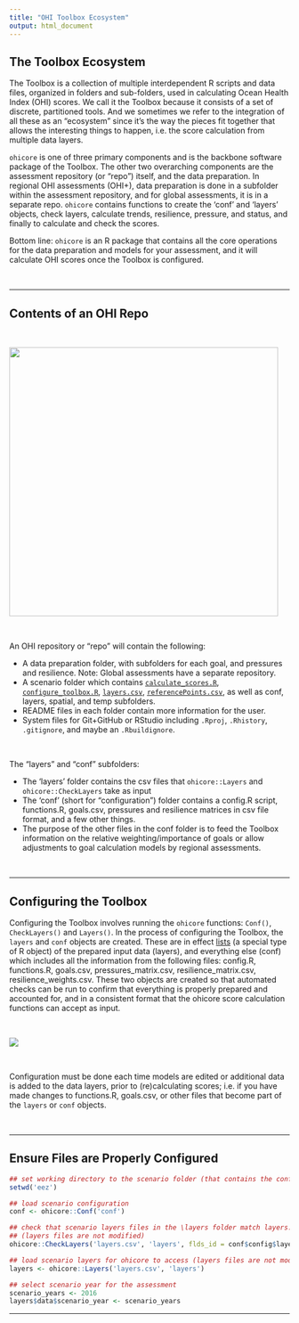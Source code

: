 ```yaml
---
title: "OHI Toolbox Ecosystem"
output: html_document
---
```



## The Toolbox Ecosystem

The Toolbox is a collection of multiple interdependent R scripts and data files, organized in folders and sub-folders, used in calculating Ocean Health Index (OHI) scores. We call it the Toolbox because it consists of a set of discrete, partitioned tools. And we sometimes we refer to the integration of all these as an "ecosystem" since it's the way the pieces fit together that allows the interesting things to happen, i.e. the score calculation from multiple data layers.

`ohicore` is one of three primary components and is the backbone software package of the Toolbox. The other two overarching components are the assessment repository (or "repo") itself, and the data preparation. In regional OHI assessments (OHI+), data preparation is done in a subfolder within the assessment repository, and for global assessments, it is in a separate repo. `ohicore` contains functions to create the 'conf' and 'layers' objects, check layers, calculate trends, resilience, pressure, and status, and finally to calculate and check the scores.

Bottom line: `ohicore` is an R package that contains all the core operations for the data preparation and models for your assessment, and it will calculate OHI scores once the Toolbox is configured. 

<br>

---

## Contents of an OHI Repo

<br>

<left><img src="https://docs.google.com/drawings/d/e/2PACX-1vRHrcge9f_0pwHgh66Ba8CjDJU4mBRvdGEbwQpNb8iKpdWmXGs0wTRCeYtaTXCi5DxMRRbOUxsDzWUp/pub?w=580&h=674" width="483px"></left>  

<br>

An OHI repository or "repo"  will contain the following:  

* A data preparation folder, with subfolders for each goal, and pressures and resilience. Note: Global assessments have a separate repository.  
* A scenario folder which contains [`calculate_scores.R`](https://github.com/OHI-Science/ohicore/blob/dev/pkgdown/demo/calculate_scores.R), [`configure_toolbox.R`](https://github.com/OHI-Science/ohicore/blob/dev/pkgdown/demo/configure_toolbox.R), [`layers.csv`](https://github.com/OHI-Science/ohicore/blob/dev/pkgdown/demo/layers.csv), [`referencePoints.csv`](https://github.com/OHI-Science/ohicore/blob/dev/pkgdown/demo/referencePoints.csv), as well as conf, layers, spatial, and temp subfolders.  
* README files in each folder contain more information for the user.  
* System files for Git+GitHub or RStudio including `.Rproj`, `.Rhistory`, `.gitignore`, and maybe an `.Rbuildignore`.  

<br>

The "layers" and "conf" subfolders:

* The 'layers' folder contains the csv files that `ohicore::Layers` and `ohicore::CheckLayers` take as input  
* The 'conf' (short for "configuration") folder contains a config.R script, functions.R, goals.csv, pressures and resilience matrices in csv file format, and a few other things.  
* The purpose of the other files in the conf folder is to feed the Toolbox information on the relative weighting/importance of goals or allow adjustments to goal calculation models by regional assessments.  

<br>

---

## Configuring the Toolbox

Configuring the Toolbox involves running the `ohicore` functions: `Conf()`, `CheckLayers()` and `Layers()`. In the process of configuring the Toolbox, the `layers` and `conf` objects are created. These are in effect [lists](http://r4ds.had.co.nz/lists.html) (a special type of R object) of the prepared input data (layers), and everything else (conf) which includes all the information from the following files: config.R, functions.R, goals.csv, pressures_matrix.csv, resilience_matrix.csv, resilience_weights.csv. These two objects are created so that automated checks can be run to confirm that everything is properly prepared and accounted for, and in a consistent format that the ohicore score calculation functions can accept as input.


<br>

![](https://docs.google.com/drawings/d/e/2PACX-1vShY-XwjwPj1nJPuEhK1BVS8wFqLb8L37QO4z2DEU42aZNZMBNvmeMJPUFCdVPzBn0noTVgvp6ozvlg/pub?w=789&h=366)

<br>

Configuration must be done each time models are edited or additional data is added to the data layers, prior to (re)calculating scores;  i.e. if you have made changes to functions.R, goals.csv, or other files that become part of the `layers` or `conf` objects.

<br>

---

## Ensure Files are Properly Configured

```r
## set working directory to the scenario folder (that contains the conf folder)
setwd('eez')

## load scenario configuration
conf <- ohicore::Conf('conf')

## check that scenario layers files in the \layers folder match layers.csv registration 
## (layers files are not modified)
ohicore::CheckLayers('layers.csv', 'layers', flds_id = conf$config$layers_id_fields)

## load scenario layers for ohicore to access (layers files are not modified)
layers <- ohicore::Layers('layers.csv', 'layers')

## select scenario year for the assessment
scenario_years <- 2016
layers$data$scenario_year <- scenario_years
```

---
